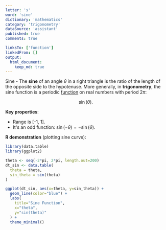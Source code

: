 ```yaml
---
letter: 's'
word: 'sine'
dictionary: 'mathematics'
category: 'trigonometry'
dataSource: 'assistant'
published: true
comments: true

linksTo: ['function']
linkedFrom: []
output:
  html_document:
    keep_md: true
---
```




<a id="sine">Sine</a> - The **sine** of an angle $\theta$ in a right triangle is the ratio of the length of the opposite side to the hypotenuse. More generally, in **trigonometry**, the sine function is a periodic [function](#function) on real numbers with period $2\pi$:

$$
\sin(\theta).
$$

**Key properties**:
- Range is [-1, 1].
- It's an odd function: $\sin(-\theta) = -\sin(\theta)$.

**R demonstration** (plotting sine curve):


``` r
library(data.table)
library(ggplot2)

theta <- seq(-2*pi, 2*pi, length.out=200)
dt_sin <- data.table(
  theta = theta,
  sin_theta = sin(theta)
)

ggplot(dt_sin, aes(x=theta, y=sin_theta)) +
  geom_line(color="blue") +
  labs(
    title="Sine Function",
    x="theta",
    y="sin(theta)"
  ) +
  theme_minimal()
```

<Figure src="/dictionaries/mathematics/mathematics_trigonometry_s_sine_files/unnamed-chunk-1-1.png">
	
</Figure>
